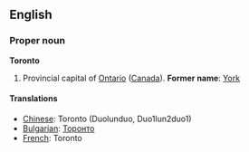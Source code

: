==English==

===Proper noun===
'''Toronto'''
# Provincial capital of [[Ontario]] ([[Canada]]).  '''Former name''': [[York]]

====Translations====

*[[Chinese]]: Toronto (Duolunduo, Duo1lun2duo1)
*[[Bulgarian]]: [[Торонто]]
*[[French]]: Toronto